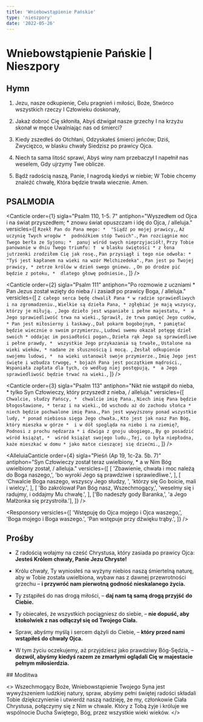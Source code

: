 ```yaml
---
title: 'Wniebowstąpienie Pańskie'
type: 'nieszpory'
date: '2022-05-26'
---
```


# Wniebowstąpienie Pańskie | Nieszpory

<OpeningVersicle />

## Hymn

1. Jezu, nasze odkupienie,
   Celu pragnień i miłości,
   Boże, Stwórco wszystkich rzeczy
   I Człowieku doskonały,

2. Jakaż dobroć Cię skłoniła,
   Abyś dźwigał nasze grzechy
   I na krzyżu skonał w męce
   Uwalniając nas od śmierci?

3. Kiedy zszedłeś do Otchłani,
   Odzyskałeś śmierci jeńców;
   Dziś, Zwycięzco, w blasku chwały
   Siedzisz po prawicy Ojca.

4. Niech ta sama litość sprawi,
   Abyś winy nam przebaczył
   I napełnił nas weselem,
   Gdy ujrzymy Twe oblicze.

5. Bądź radością naszą, Panie,
   I nagrodą kiedyś w niebie;
   W Tobie chcemy znaleźć chwałę,
   Która będzie trwała wiecznie. Amen.

## PSALMODIA

<Canticle
  order={1}
  sigla="Psalm 110, 1-5. 7"
  antiphon="Wyszedłem od Ojca i na świat przyszedłem; * znowu świat opuszczam i idę do Ojca, / alleluja."
  versicles={[
    `Rzekł Pan do Pana mego: * 
"Siądź po mojej prawicy,`,
    `Aż uczynię Twych wrogów * 
podnóżkiem stóp Twoich".`,
    `Pan rozciągnie moc Twego berła ze Syjonu; * 
panuj wśród swych nieprzyjaciół!`,
    `Przy Tobie panowanie w dniu Twego triumfu: † 
w blasku świętości *
z łona jutrzenki zrodziłem Cię jak rosę.`,
    `Pan przysiągł i tego nie odwoła: *
"Tyś jest kapłanem na wieki na wzór Melchizedeka".`,
    `Pan jest po Twojej prawicy, *
zetrze królów w dzień swego gniewu. `,
    `On po drodze pić będzie z potoku, * 
dlatego głowę podniesie.`,
  ]}
/>

<Canticle
  order={2}
  sigla="Psalm 111"
  antiphon="Po rozmowie z uczniami * Pan Jezus został wzięty do nieba / i zasiadł po prawicy Boga, / alleluja."
  versicles={[
    `Z całego serca będę chwalił Pana *
w radzie sprawiedliwych i na zgromadzeniu.`,
    `Wielkie są dzieła Pana, *
zgłębiać je mają wszyscy, którzy je miłują. `,
    `Jego dzieło jest wspaniałe i pełne majestatu, * 
a Jego sprawiedliwość trwa na wieki.`,
    `Sprawił, że trwa pamięć Jego cudów, *
Pan jest miłosierny i łaskawy.`,
    `Dał pokarm bogobojnym, *
pamiętać będzie wiecznie o swoim przymierzu.`,
    `Ludowi swemu okazał potęgę dzieł swoich *
oddając im posiadłości pogan.`,
    `Dzieła rąk Jego są sprawiedliwe i pełne prawdy, * 
wszystkie Jego przykazania są trwałe,`,
    `Ustalone na wieki wieków, *
nadane ze słusznością i mocą. `,
    `Zesłał odkupienie swojemu ludowi, * 
na wieki ustanowił swoje przymierze.`,
    `Imię Jego jest święte i wzbudza trwogę, *
bojaźń Pana jest początkiem mądrości.`,
    `Wspaniała zapłata dla tych, co według niej postępują, * 
a Jego sprawiedliwość będzie trwać na wieki.`,
  ]}
/>

<Canticle
  order={3}
  sigla="Psalm 113"
  antiphon="Nikt nie wstąpił do nieba, * tylko Syn Człowieczy, który przyszedł z nieba, / alleluja."
  versicles={[
    `Chwalcie, słudzy Pańscy, * 
chwalcie imię Pana.`,
    `Niech imię Pana będzie błogosławione, *
teraz i na wieki.`,
    `Od wschodu aż do zachodu słońca * 
niech będzie pochwalone imię Pana.`,
    `Pan jest wywyższony ponad wszystkie ludy, *
ponad niebiosa sięga Jego chwała.`,
    `Kto jest jak nasz Pan Bóg, który mieszka w górze * 
i w dół spogląda na niebo i na ziemię?`,
    `Podnosi z prochu nędzarza *
i dźwiga z gnoju ubogiego,`,
    `By go posadzić wśród książąt, * 
wśród książąt swojego ludu.`,
    `Tej, co była niepłodna, każe mieszkać w domu *
jako matce cieszącej się dziećmi.`,
  ]}
/>

<AlleluiaCanticle
  order={4}
  sigla="Pieśń (Ap 19, 1c-2a. 5b. 7)"
  antiphon="Syn Człowieczy został teraz uwielbiony, * a w Nim Bóg uwielbiony został, / alleluja."
  versicles={[
    [
      'Zbawienie, chwała i moc należą do Boga naszego,',
      'bo wyroki Jego są prawdziwe i sprawiedliwe.',
    ],
    [
      'Chwalcie Boga naszego, wszyscy Jego słudzy, ',
      'którzy się Go boicie, mali i wielcy.',
    ],
    [
      'Bo zakrólował Pan Bóg nasz, Wszechmogący,',
      'weselmy się i radujmy, i oddajmy Mu chwałę.',
    ],
    ['Bo nadeszły gody Baranka,', 'a Jego Małżonka się przystroiła.'],
  ]}
/>

<Passage
  sigla="1 P 3, 18. 22"
  passage="Chrystus raz umarł za grzechy, sprawiedliwy za niesprawiedliwych, aby was do Boga przyprowadzić; zabity wprawdzie na ciele, ale powołany do życia Duchem. On jest po prawicy Bożej, gdyż poszedł do nieba, gdzie poddani Mu zostali Aniołowie i Moce, i Potęgi."
/>

<Responsory
  versicles={[
    'Wstępuję do Ojca mojego i Ojca waszego,',
    'Boga mojego i Boga waszego.',
    'Pan wstępuje przy dźwięku trąby.',
  ]}
/>

<Magnificat
  antiphon="Królu chwały i Panie Zastępów, * jako zwycięzca wstępujesz dzisiaj do nieba, / nie zostawiaj nas sierotami, / lecz ześlij nam Ducha prawdy obiecanego przez Ojca, / alleluja."
/>

## Prośby

- Z radością wołajmy na cześć Chrystusa, który zasiada po prawicy Ojca: **Jesteś Królem chwały, Panie Jezu Chryste!**

- Królu chwały, Ty wyniosłeś na wyżyny niebios naszą śmiertelną naturę, aby w Tobie została uwielbiona, wybaw nas z dawnej przewrotności grzechu – **i przywróć nam pierwotną godność nieskalanego życia.**

- Ty zstąpiłeś do nas drogą miłości, – **daj nam tą samą drogą przyjść do Ciebie.**

- Ty obiecałeś, że wszystkich pociągniesz do siebie, – **nie dopuść, aby ktokolwiek z nas odłączył się od Twojego Ciała.**

- Spraw, abyśmy myślą i sercem dążyli do Ciebie, – **który przed nami wstąpiłeś do chwały Ojca.**

- W tym życiu oczekujemy, aż przyjdziesz jako prawdziwy Bóg-Sędzia, – **dozwól, abyśmy kiedyś razem ze zmarłymi oglądali Cię w majestacie pełnym miłosierdzia.**

<CustomIntercessions />

<KyrieEleison />

<LordsPrayer />
## Modlitwa

<>
  Wszechmogący Boże, Wniebowstąpienie Twojego Syna jest wywyższeniem ludzkiej
  natury, spraw, abyśmy pełni świętej radości składali Tobie dziękczynienie i
  utwierdź naszą nadzieję, że my, członkowie Ciała Chrystusa, połączymy się z
  Nim w chwale. Który z Tobą żyje i króluje we wspólnocie Ducha Świętego, Bóg,
  przez wszystkie wieki wieków.
</>

<Amen />

<BlessingAndConcludingVersicle />

<ReginaCaeli />
